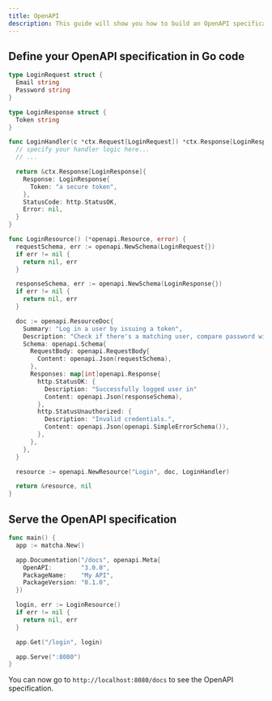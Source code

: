```yaml
---
title: OpenAPI
description: This guide will show you how to build an OpenAPI specification for your Matcha resources.
---
```


## Define your OpenAPI specification in Go code

```go
type LoginRequest struct {
  Email string
  Password string
}

type LoginResponse struct {
  Token string
}

func LoginHandler(c *ctx.Request[LoginRequest]) *ctx.Response[LoginResponse] {
  // specify your handler logic here...
  // ...

  return &ctx.Response[LoginResponse]{
    Response: LoginResponse{
      Token: "a secure token",
    },
    StatusCode: http.StatusOK,
    Error: nil,
  }
}

func LoginResource() (*openapi.Resource, error) {
  requestSchema, err := openapi.NewSchema(LoginRequest{})
  if err != nil {
    return nil, err
  }

  responseSchema, err := openapi.NewSchema(LoginResponse{})
  if err != nil {
    return nil, err
  }

  doc := openapi.ResourceDoc{
    Summary: "Log in a user by issuing a token",
    Description: "Check if there's a matching user, compare password with its hash, sign and return a JSON Web Token (JWT)",
    Schema: openapi.Schema{
      RequestBody: openapi.RequestBody{
        Content: openapi.Json(requestSchema),
      },
      Responses: map[int]openapi.Response{
        http.StatusOK: {
          Description: "Successfully logged user in"
          Content: openapi.Json(responseSchema),
        },
        http.StatusUnauthorized: {
          Description: "Invalid credentials.",
          Content: openapi.Json(openapi.SimpleErrorSchema()),
        },
      },
    },
  }

  resource := openapi.NewResource("Login", doc, LoginHandler)

  return &resource, nil
}
```

## Serve the OpenAPI specification

```go
func main() {
  app := matcha.New()

  app.Documentation("/docs", openapi.Meta{
    OpenAPI:        "3.0.0",
    PackageName:    "My API",
    PackageVersion: "0.1.0",
  })

  login, err := LoginResource()
  if err != nil {
    return nil, err
  }

  app.Get("/login", login)

  app.Serve(":8080")
}
```

You can now go to `http://localhost:8080/docs` to see the OpenAPI specification.

